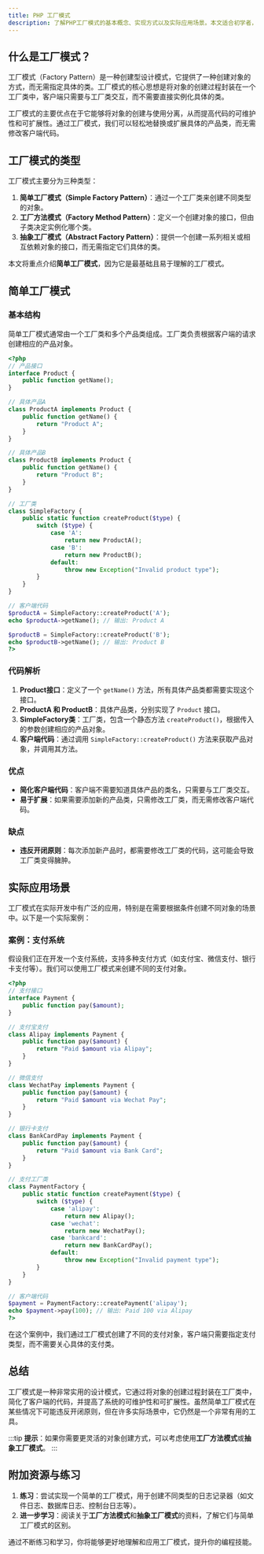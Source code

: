 ```yaml
---
title: PHP 工厂模式
description: 了解PHP工厂模式的基本概念、实现方式以及实际应用场景。本文适合初学者，通过代码示例和逐步讲解，帮助你掌握工厂模式的核心思想。
---
```


## 什么是工厂模式？

工厂模式（Factory Pattern）是一种创建型设计模式，它提供了一种创建对象的方式，而无需指定具体的类。工厂模式的核心思想是将对象的创建过程封装在一个工厂类中，客户端只需要与工厂类交互，而不需要直接实例化具体的类。

工厂模式的主要优点在于它能够将对象的创建与使用分离，从而提高代码的可维护性和可扩展性。通过工厂模式，我们可以轻松地替换或扩展具体的产品类，而无需修改客户端代码。

## 工厂模式的类型

工厂模式主要分为三种类型：

1. **简单工厂模式（Simple Factory Pattern）**：通过一个工厂类来创建不同类型的对象。
2. **工厂方法模式（Factory Method Pattern）**：定义一个创建对象的接口，但由子类决定实例化哪个类。
3. **抽象工厂模式（Abstract Factory Pattern）**：提供一个创建一系列相关或相互依赖对象的接口，而无需指定它们具体的类。

本文将重点介绍**简单工厂模式**，因为它是最基础且易于理解的工厂模式。

## 简单工厂模式

### 基本结构

简单工厂模式通常由一个工厂类和多个产品类组成。工厂类负责根据客户端的请求创建相应的产品对象。

```php
<?php
// 产品接口
interface Product {
    public function getName();
}

// 具体产品A
class ProductA implements Product {
    public function getName() {
        return "Product A";
    }
}

// 具体产品B
class ProductB implements Product {
    public function getName() {
        return "Product B";
    }
}

// 工厂类
class SimpleFactory {
    public static function createProduct($type) {
        switch ($type) {
            case 'A':
                return new ProductA();
            case 'B':
                return new ProductB();
            default:
                throw new Exception("Invalid product type");
        }
    }
}

// 客户端代码
$productA = SimpleFactory::createProduct('A');
echo $productA->getName(); // 输出: Product A

$productB = SimpleFactory::createProduct('B');
echo $productB->getName(); // 输出: Product B
?>
```

### 代码解析

1. **Product接口**：定义了一个 `getName()` 方法，所有具体产品类都需要实现这个接口。
2. **ProductA 和 ProductB**：具体产品类，分别实现了 `Product` 接口。
3. **SimpleFactory类**：工厂类，包含一个静态方法 `createProduct()`，根据传入的参数创建相应的产品对象。
4. **客户端代码**：通过调用 `SimpleFactory::createProduct()` 方法来获取产品对象，并调用其方法。

### 优点

- **简化客户端代码**：客户端不需要知道具体产品的类名，只需要与工厂类交互。
- **易于扩展**：如果需要添加新的产品类，只需修改工厂类，而无需修改客户端代码。

### 缺点

- **违反开闭原则**：每次添加新产品时，都需要修改工厂类的代码，这可能会导致工厂类变得臃肿。

## 实际应用场景

工厂模式在实际开发中有广泛的应用，特别是在需要根据条件创建不同对象的场景中。以下是一个实际案例：

### 案例：支付系统

假设我们正在开发一个支付系统，支持多种支付方式（如支付宝、微信支付、银行卡支付等）。我们可以使用工厂模式来创建不同的支付对象。

```php
<?php
// 支付接口
interface Payment {
    public function pay($amount);
}

// 支付宝支付
class Alipay implements Payment {
    public function pay($amount) {
        return "Paid $amount via Alipay";
    }
}

// 微信支付
class WechatPay implements Payment {
    public function pay($amount) {
        return "Paid $amount via Wechat Pay";
    }
}

// 银行卡支付
class BankCardPay implements Payment {
    public function pay($amount) {
        return "Paid $amount via Bank Card";
    }
}

// 支付工厂类
class PaymentFactory {
    public static function createPayment($type) {
        switch ($type) {
            case 'alipay':
                return new Alipay();
            case 'wechat':
                return new WechatPay();
            case 'bankcard':
                return new BankCardPay();
            default:
                throw new Exception("Invalid payment type");
        }
    }
}

// 客户端代码
$payment = PaymentFactory::createPayment('alipay');
echo $payment->pay(100); // 输出: Paid 100 via Alipay
?>
```

在这个案例中，我们通过工厂模式创建了不同的支付对象，客户端只需要指定支付类型，而不需要关心具体的支付类。

## 总结

工厂模式是一种非常实用的设计模式，它通过将对象的创建过程封装在工厂类中，简化了客户端的代码，并提高了系统的可维护性和可扩展性。虽然简单工厂模式在某些情况下可能违反开闭原则，但在许多实际场景中，它仍然是一个非常有用的工具。

:::tip
**提示**：如果你需要更灵活的对象创建方式，可以考虑使用**工厂方法模式**或**抽象工厂模式**。
:::

## 附加资源与练习

1. **练习**：尝试实现一个简单的工厂模式，用于创建不同类型的日志记录器（如文件日志、数据库日志、控制台日志等）。
2. **进一步学习**：阅读关于**工厂方法模式**和**抽象工厂模式**的资料，了解它们与简单工厂模式的区别。

通过不断练习和学习，你将能够更好地理解和应用工厂模式，提升你的编程技能。